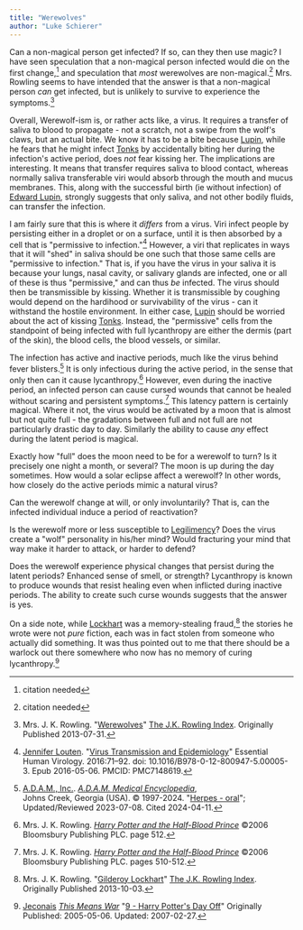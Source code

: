 ```yaml
---
title: "Werewolves"
author: "Luke Schierer"
---
```


Can a non-magical person get infected? If so, can they then use magic? 
I have seen speculation that a non-magical person infected would die on the
first change,[^210513-4] and speculation that *most* werewolves are
non-magical.[^210513-5]  Mrs. Rowling seems to have intended that the answer is that a non-magical person *can* get infected, but is unlikely to survive to experience the symptoms.[^240411-4]

Overall, Werewolf-ism is, or rather acts like, a virus.  It requires a transfer of saliva to blood to propagate - not a scratch, not a swipe from the wolf's claws, but an actual bite.  We know it has to be a bite because [Lupin], while he fears that he might infect [Tonks] by accidentally biting her during the infection's active period, does *not* fear kissing her.  The implications are interesting.  It means that transfer requires saliva to blood contact, whereas normally saliva transferable viri would absorb through the mouth and mucus membranes.  This, along with the successful birth (ie without infection) of [Edward Lupin], strongly suggests that only saliva, and not other bodily fluids,
can transfer the infection. 

I am fairly sure that this is where it *differs* from a virus.  Viri infect people by persisting either in a droplet or on a surface, until it is then absorbed by a cell that is "permissive to infection."[^240411-5]  However, a viri that replicates in ways that it will "shed" in saliva should be one such that those same cells are "permissive to infection."  That is, if you have the virus in your saliva it is because your lungs, nasal cavity, or salivary glands are infected, one or all of these is thus "permissive," and can thus *be* infected.  The virus should then be transmissible by kissing.  Whether it is transmissible by coughing would depend on the hardihood or survivability of the virus - can it withstand the hostile environment.  In either case, [Lupin] should be worried about the act of kissing [Tonks].  Instead, the "permissive" cells from the standpoint of being infected with full lycanthropy are either the dermis (part of the skin), the blood cells, the blood vessels, or similar. 

The infection has active and inactive periods, much like the virus behind fever blisters.[^240411-1]  It is only infectious during the active period, in the sense that only then can it cause lycanthropy.[^240411-3]  However, even during the inactive period, an infected person can cause cursed wounds that cannot be healed without scaring and persistent symptoms.[^240411-2] This latency pattern is certainly magical. Where it not, the virus would be activated by a moon that is almost but not quite full - the gradations between full and not full are not particularly drastic day to day.  Similarly the ability to cause *any* effect during the latent period is magical.  

Exactly how "full" does the moon need to be for a werewolf to turn? Is it
precisely one night a month, or several? The moon is up during the day sometimes.  How would a solar eclipse affect a werewolf? In other words, how closely do the active periods mimic a natural virus? 

Can the werewolf change at will, or only involuntarily?  That is, can the infected individual induce a period of reactivation? 

Is the werewolf more or less susceptible to [Legilimency]?  Does the virus
create a "wolf" personality in his/her mind?  Would fracturing your mind that
way make it harder to attack, or harder to defend? 

Does the werewolf experience physical changes that persist during the latent periods? Enhanced sense of smell, or strength?  Lycanthropy is known to produce wounds that resist healing even when inflicted during inactive periods.  The ability to create such curse wounds suggests that the answer is yes.  

On a side note, while [Lockhart] was a memory-stealing fraud,[^240411-7] the stories he wrote were not *pure* fiction, each was in fact stolen from someone who actually did something.  It was thus pointed out to me that there should be a warlock out there somewhere who now has no memory of curing lycanthropy.[^240411-8]

[Lockhart]: /harrypedia/people/lockhart/gilderoy/

[Edward Lupin]: /harrypedia/people/lupin/edward_remus/

[Lupin]: /harrypedia/people/lupin/remus_john/

[Tonks]: /harrypedia/people/tonks/nymphadora/

[Legilimency]: <../../magic/spells/legilimens>


[^210513-4]: citation needed

[^210513-5]: citation needed

[^240411-1]: [A.D.A.M., Inc.](https://www.adam.com/). 
    _[A.D.A.M. Medical Encyclopedia]_,  
    Johns Creek, Georgia (USA).  © 1997-2024. 
    "[Herpes - oral](https://medlineplus.gov/ency/article/000606.htm)"; 
    Updated/Reviewed 2023-07-08.  Cited 2024-04-11. 


[A.D.A.M. Medical Encyclopedia]: https://medlineplus.gov/encyclopedia.html

[^240411-2]: Mrs. J. K. Rowling. 
    _[Harry Potter and the Half-Blood Prince]_
    ©2006 Bloomsbury Publishing PLC. pages 510-512. 

[^240411-3]: Mrs. J. K. Rowling. 
    _[Harry Potter and the Half-Blood Prince]_
    ©2006 Bloomsbury Publishing PLC. page 512. 

[Harry Potter and the Half-Blood Prince]: https://www.librarything.com/work/1133624

[^240411-4]: Mrs. J. K. Rowling.
    "[Werewolves](https://www.rowlingindex.org/work/pmww/)"
    [The J.K. Rowling Index]. Originally Published 2013-07-31. 

[The J.K. Rowling Index]: https://www.rowlingindex.org/

[^240411-5]: [Jennifer Louten](https://pubmed.ncbi.nlm.nih.gov/?term=Louten%20J%5BAuthor%5D). 
    "[Virus Transmission and Epidemiology](https://www.ncbi.nlm.nih.gov/pmc/articles/PMC7148619/)"
    Essential Human Virology. 2016:71–92. doi: 10.1016/B978-0-12-800947-5.00005-3. Epub 2016-05-06. PMCID: PMC7148619.

[^240411-7]: Mrs. J. K. Rowling.
    "[Gilderoy Lockhart](https://www.rowlingindex.org/work/pmgl/)"
    [The J.K. Rowling Index]. Originally Published 2013-10-03.

[^240411-8]: [Jeconais](https://jeconais.fanficauthors.net/)
    _[This Means War](https://jeconais.fanficauthors.net/This_Means_War/)_
    "[9 - Harry Potter's Day Off](https://jeconais.fanficauthors.net/This_Means_War/9__Harry_Potters_Day_Off/)" Originally Published: 2005-05-06.
    Updated: 2007-02-27.
